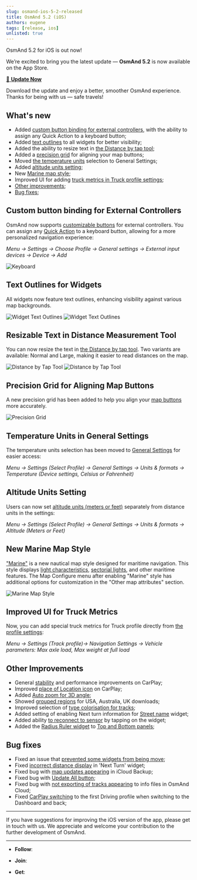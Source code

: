 ```yaml
---
slug: osmand-ios-5-2-released
title: OsmAnd 5.2 (iOS)
authors: eugene
tags: [release, ios]
unlisted: true
---
```




OsmAnd 5.2 for iOS is out now!

We’re excited to bring you the latest update — **OsmAnd 5.2** is now available on the App Store. 

[🔄 **Update Now**](https://itunes.apple.com/us/app/osmand-maps-travel-navigate/id934850257)

Download the update and enjoy a better, smoother OsmAnd experience.  
Thanks for being with us — safe travels!


<!--truncate-->

## What's new

-  Added [custom button binding for external controllers](#custom-button-binding-for-external-controllers), with the ability to assign any Quick Action to a keyboard button; 
-  Added [text outlines](#text-outlines-for-widgets) to all widgets for better visibility; 
-  Added the ability to resize text in [the Distance by tap tool](https://osmand.net/docs/user/widgets/radius-ruler#distance-by-tap);
-  Added a [precision grid](#precision-grid-for-aligning-map-buttons) for aligning your map buttons;
-  Moved [the temperature units](#temperature-units-in-general-settings) selection to General Settings;
-  Added [altitude units setting](#altitude-units-setting);
-  New [Marine map style](#new-marine-map-style);
-  Improved UI for adding [truck metrics in Truck profile settings](#improved-ui-for-truck-metrics);
-  [Other improvements](#other-improvements);
-  [Bug fixes](#bug-fixes);

## Custom button binding for External Controllers

OsmAnd now supports [customizable buttons](https://osmand.net/docs/user/map/interact-with-map#custom-input-device-type) for external controllers. You can assign any [Quick Action](https://osmand.net/docs/user/widgets/quick-action#action-types) to a keyboard button, allowing for a more personalized navigation experience:

_Menu → Settings → Choose Profile → General settings → External input devices → Device → Add_

![Keyboard](./img/keyboard.png)

## Text Outlines for Widgets

All widgets now feature text outlines, enhancing visibility against various map backgrounds.

![Widget Text Outlines](./img/outlines.png) ![Widget Text Outlines](./img/outlines1.png)

## Resizable Text in Distance Measurement Tool

You can now resize the text in [the Distance by tap tool](https://osmand.net/docs/user/widgets/radius-ruler#distance-by-tap). Two variants are available: Normal and Large, making it easier to read distances on the map.

![Distance by Tap Tool](./img/distance_size.png) ![Distance by Tap Tool](./img/distance_size_1.png)

## Precision Grid for Aligning Map Buttons

A new precision grid has been added to help you align your [map buttons](https://osmand.net/docs/user/widgets/map-buttons) more accurately.

![Precision Grid](./img/grid.png)

## Temperature Units in General Settings

The temperature units selection has been moved to [General Settings](https://osmand.net/docs/user/personal/profiles#units--formats) for easier access:

_Menu → Settings (Select Profile) → General Settings → Units & formats → Temperature (Device settings, Celsius or Fahrenheit)_

## Altitude Units Setting

Users can now set [altitude units (meters or feet)](https://osmand.net/docs/user/personal/profiles#units--formats) separately from distance units in the settings:

_Menu → Settings (Select Profile) → General Settings → Units & formats → Altitude (Meters or Feet)_

## New Marine Map Style

["Marine"](https://osmand.net/docs/user/map/vector-maps#marine) is a new nautical map style designed for maritime navigation. This style displays [light characteristics](https://wiki.openstreetmap.org/wiki/Seamarks/Lights), [sectorial lights](https://wiki.openstreetmap.org/wiki/Seamarks/Sectored_and_Directional_Lights), and other maritime features. The Map Configure menu after enabling "Marine" style has additional options for customization in the "Other map attributes" section.

![Marine Map Style](./img/marine2.png)

## Improved UI for Truck Metrics

Now, you can add special truck metrics for Truck profile directly from [the profile settings](https://osmand.net/docs/user/navigation/guidance/vehicle-parameters):

_Menu → Settings (Track profile)→ Navigation Settings → Vehicle parameters: Max axle load, Max weight at full load_

## Other Improvements

- General [stability](https://github.com/osmandapp/OsmAnd-iOS/issues/4653) and performance improvements on CarPlay;
- Improved [place of Location icon](https://github.com/osmandapp/OsmAnd-iOS/issues/4843) on CarPlay;
- Added [Auto zoom for 3D angle](https://github.com/osmandapp/OsmAnd-iOS/issues/4908);
- Showed [grouped regions](https://github.com/osmandapp/OsmAnd-iOS/issues/4815) for USA, Australia, UK downloads;
- Improved selection of [type colorisation for tracks](https://github.com/osmandapp/OsmAnd-iOS/issues/4646);
- Added setting of enabling Next turn information for [Street name](https://osmand.net/docs/user/widgets/nav-widgets#street-name) widget;
- Added ability [to reconnect to sensor](https://github.com/osmandapp/OsmAnd-iOS/issues/4657) by tapping on the widget;
- Added the [Radius Ruler widget](https://osmand.net/docs/user/widgets/radius-ruler) to [Top and Bottom panels](https://github.com/osmandapp/OsmAnd-iOS/issues/4826);

## Bug fixes

- Fixed an issue that [prevented some widgets from being move](https://github.com/osmandapp/OsmAnd-iOS/issues/4737);
- Fixed [incorrect distance display](https://github.com/osmandapp/OsmAnd-iOS/issues/4791) in 'Next Turn' widget;
- Fixed bug with [map updates appearing](https://github.com/osmandapp/OsmAnd-iOS/issues/4761) in iCloud Backup;
- Fixed bug with [Update All button](https://github.com/osmandapp/OsmAnd-iOS/issues/4859);
- Fixed bug with [not exporting of tracks appearing](https://github.com/osmandapp/OsmAnd-iOS/issues/4559) to info files in OsmAnd Cloud;
- Fixed [CarPlay switching](https://github.com/osmandapp/OsmAnd-iOS/issues/4912) to the first Driving profile when switching to the Dashboard and back;

_______________________


If you have suggestions for improving the iOS version of the app, please get in touch with us. We appreciate and welcome your contribution to the further development of OsmAnd.

______________________
- **Follow**: <LinksSocial/>  

- **Join**: <LinksTelegram/>  

- **Get**: 

&nbsp;<AppleStore/>